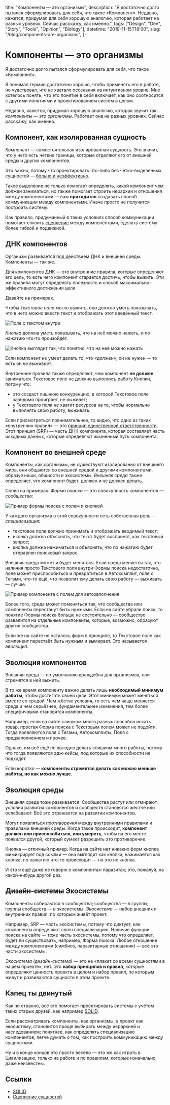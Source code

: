   title: "Компоненты — это организмы",
  description:
    "Я достаточно долго пытался сформулировать для себя, что такое «Компонент». Недавно, кажется, придумал для себя хорошую аналогию, которая работает на разных уровнях. Сейчас расскажу, как именно.",
  tags: ["Design", "Dev", "Story", "Tools", "Opinion", "Biology"],
  datetime: "2019-11-15T18:00",
  slug: "/blog/components-are-organisms",
};

# Компоненты — это организмы

Я достаточно долго пытался сформулировать для себя, что такое «Компонент».

Я понимал термин достаточно хорошо, чтобы применять его в работе, но чувствовал, что не хватало осознания на интуитивном уровне. Мне хотелось понять, что это понятие в себя включает, как оно соотносится с другими понятиями и проектированием систем в целом.

Недавно, кажется, придумал хорошую аналогию, которая звучит так: _компоненты — это организмы_. Работает она на разных уровнях. Сейчас расскажу, как именно.

## Компонент, как изолированная сущность

_Компонент_ — самостоятельная изолированная сущность. Это значит, что у него есть чёткие границы, которые отделяют его от внешней среды и других компонентов.

Это важно, потому что проектировать что-либо без чётко-выделенных сущностей — [больно и неэффективно](https://ru.wikipedia.org/wiki/UML).

Такое выделение не только помогает определять, какой компонент чем должен заниматься, но также помогает строить иерархии и отношения между компонентами — вам **приходится** создавать способ коммуникации между компонентами. Иначе просто не получится построить систему.

Как правило, придуманный в таких условиях способ коммуникации помогает снизить <a href="https://en.wikipedia.org/wiki/Coupling_(computer_programming)">сцепление</a> между компонентами, сделать систему более гибкой и подвижной.

## ДНК компонентов

Организм развивается под действием ДНК и внешней среды. Компоненты — так же.

Для компонентов ДНК — это внутренние правила, которые определяют его цель, то есть чего компонент старается достичь, чтобы выжить. Эти же правила могут определять полезность и способ максимально-эффективного достижения цели.

Давайте на примерах.

Чтобы _Текстовое поле_ могло выжить, оно должно уметь показывать, что в него можно ввести текст и отображать этот введённый текст.

![Поле с текстом внутри](/img/notes/organisms-1.png)

_Кнопка_ должна уметь показывать, что на неё можно нажать, и по нажатию что-то произойдёт.

![Кнопка выглядит так, что понятно, что на неё можно нажать](/img/notes/organisms-2.png)

Если компонент не умеет делать то, что «должен», он не нужен — то есть он _не выживает_.

Внутренние правила также определяют, чем компонент **не должен** заниматься. Текстовое поле не должно выполнять работу Кнопки, потому что:

- это создаст лишнюю конкуренцию, в которой Текстовое поле заведомо проиграет, не выживет;
- у Текстового поля не хватит ресурсов на то, чтобы нормально выполнять свою работу, выживать.

Если присмотреться повнимательнее, то видно, что одно из таких «внутренних правил» — это [принцип единственной ответственности](https://ota-solid.now.sh/srp). Этот принцип (<abbr>SRP</abbr>) — часть ДНК компонента, которая составляет часть исходных данных, которые определяют жизненный путь компонента.

## Компонент во внешней среде

Компоненты, как организмы, не существуют изолированно от внешнего мира, они общаются со внешней средой и другими компонентами, образуя ниши, общности и экосистемы. _Внешняя среда_ также определяет, что компонент будет, должен и не должен делать.

Снова на примерах. _Форма поиска_ — это совокупность компонентов — _сообщество_:

![Пример формы поиска с полем и кнопкой](/img/notes/organisms-3.png)

У каждого организма в этой совокупности есть собственная роль — _специализация_:

- текстовое поле должно принимать и отображать вводимый текст;
- иконка должна объяснять, что текст будет воспринят, как текстовый запрос;
- кнопка должна нажиматься и объяснять, что по нажатию будет отправлен поисковый запрос.

Внешняя среда может и будет меняться. Если среда меняется так, что наличия просто Текстового поля внутри Формы поиска недостаточно, поле может приспособиться и превратиться в Автокомплит, поле с Тегами, что-то ещё, что позволит ему делать свою работу — выживать — лучше.

![Пример компонента с полем для автозаполнения](/img/notes/organisms-4.png)

Более того, среда может поменяться так, что сообщества или компоненты перестанут быть нужными. Если на сайте убрали поиск, то понятие Формы поиска больше не состоятельно — сообщество развалится на отдельные компоненты, которые, возможно, образуют другие сообщества.

Если же на сайте не осталось форм в принципе, то Текстовое поле как компонент перестаёт быть нужным и вымирает. Это называется _эволюция_.

## Эволюция компонентов

Внешняя среда — по умолчанию враждебна для организмов, они стремятся в ней выжить.

В то же время компоненту важно делать лишь **необходимый минимум работы**, чтобы достигать своей цели. Этот минимум может меняться вместе со средой. Чем жёстче условия, то есть чем чаще меняется среда и чем серьёзнее, фундаментальнее изменения, тем более специфичными становятся компоненты.

Например, если на сайте слишком много разных способов искать товар, простая Форма поиска с Текстовым полем может не подойти. Тогда появляются поля с Тегами, Автокомплиты, Поля с предзаполнением и прочее.

Однако, им всё ещё не выгодно делать слишком много работы, потому что тогда появляются эдж-кейсы, под которые их способности не подходят.

Если коротко — **компоненты стремятся делать как можно меньше работы, но как можно лучше**.

## Эволюция среды

Внешняя среда тоже развивается. Сообщества растут или отмирают, условия развития компонентов и сообществ становятся жёстче или ослабевают. Всё это отражается на развитии компонентов.

Могут появляться _противоречия_ между внутренними правилами и правилами внешней среды. Когда такое происходит, **компонент должен или приспособиться, или умереть**, чтобы на его месте появился другой, который сумеет разрешить это противоречие.

Кнопка — отличный пример. Когда на сайте нет никаких форм кнопка мимикрирует под ссылки — она выглядит как кнопка, нажимается как кнопка, по нажатию что-то происходит — но это не кнопка.

И это я ещё даже не говорю о компонентах-паразитах; это, пожалуй, на какой-нибудь другой раз.

## <del>Дизайн-системы</del> Экосистемы

Компоненты собираются в сообщества; сообщества — в группы; группы сообществ — в экосистемы. _Экосистема_ — набор внешних и внутренних правил, по которым живёт проект.

Например, <abbr>SRP</abbr> — часть экосистемы, потому что диктует, как компоненты определяют свою специализацию. Наличие функции поиска на сайте — тоже часть экосистемы, потому что определяет, будет ли существовать, например, Форма поиска. Любое отношение между компонентами (симбиоз, паразитарные отношения) — всё это части экосистемы.

_Экосистема (дизайн-система)_ — это не «плакат со всеми сущностями в нашем проекте», нет. Это **набор принципов и правил**, которые определяют ценность проекта в целом и набор правил, по которым живут и развиваются сущности в этом проекте.

## Капец ты двинутый

Как ни странно, всё это помогает проектировать системы с учётом таких старых друзей, как например <a href="https://ota-solid.now.sh"><abbr>SOLID</abbr></a>.

Если рассматривать компоненты, как организмы, а проект как экосистему, становится проще выбирать между иерархией и наследованием; понятнее, как определять специализацию компонентов; легче думать о том, как построить коммуникацию между сущностями.

Ну и в конце концов это просто весело — это же как играть в Цивилизацию, только на работе и по правилам, которые изначально даже неизвестны.

## Ссылки

- <a href="https://ota-solid.now.sh">
    <abbr>SOLID</abbr>
  </a>
- <a href="https://en.wikipedia.org/wiki/Coupling_(computer_programming)">Сцепление сущностей</a>
